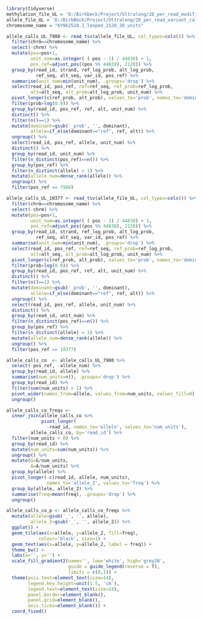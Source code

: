 ```{r}
library(tidyverse) 
methylation_file_UL = 'D:/Birkbeck/Project/Ultralong/20_per_read_modified_base_calls.txt'
allele_file_UL = 'D:/BirkBeck/Project/Ultralong/20_per_read_variant_calls.txt'
chromosome_name = "KY962518.1_looped_2120_20_units"

```

```{r}
allele_calls_UL_7980 <- read_tsv(allele_file_UL, col_types=cols()) %>%
  filter(chrm==chromosome_name) %>%
  select(-chrm) %>%
  mutate(pos=pos+1,
         unit_num=as.integer( ( pos - 1) / 44838) + 1,
         pos_ref=adjust_pos((pos %% 44838), 2120)) %>%
  group_by(read_id, strand, ref_log_prob, alt_log_prob,
           ref_seq, alt_seq, var_id, pos_ref) %>%
  summarise(unit_num=min(unit_num), .groups='drop') %>%
  select(read_id, pos_ref, ref=ref_seq, ref_prob=ref_log_prob,
         alt=alt_seq, alt_prob=alt_log_prob, unit_num) %>%
  pivot_longer(c(ref_prob, alt_prob), values_to='prob', names_to='dominant') %>%
  filter(prob>log(0.9)) %>%
  group_by(read_id, pos_ref, ref, alt, unit_num) %>%
  distinct() %>%
  filter(n()==1) %>%
  mutate(dominant=gsub('_prob', '', dominant),
         allele=if_else(dominant=="ref", ref, alt)) %>%
  ungroup() %>%
  select(read_id, pos_ref, allele, unit_num) %>%
  distinct() %>%
  group_by(read_id, unit_num) %>%
  filter(n_distinct(pos_ref)==n()) %>%
  group_by(pos_ref) %>%
  filter(n_distinct(allele) > 1) %>%
  mutate(allele_num=dense_rank(allele)) %>%
  ungroup() %>%
  filter(pos_ref == 7980)
```

```{r}
allele_calls_UL_10377 <- read_tsv(allele_file_UL, col_types=cols()) %>%
  filter(chrm==chromosome_name) %>%
  select(-chrm) %>%
  mutate(pos=pos+1,
         unit_num=as.integer( ( pos - 1) / 44838) + 1,
         pos_ref=adjust_pos((pos %% 44838), 2120)) %>%
  group_by(read_id, strand, ref_log_prob, alt_log_prob,
           ref_seq, alt_seq, var_id, pos_ref) %>%
  summarise(unit_num=min(unit_num), .groups='drop') %>%
  select(read_id, pos_ref, ref=ref_seq, ref_prob=ref_log_prob,
         alt=alt_seq, alt_prob=alt_log_prob, unit_num) %>%
  pivot_longer(c(ref_prob, alt_prob), values_to='prob', names_to='dominant') %>%
  filter(prob>log(0.9)) %>%
  group_by(read_id, pos_ref, ref, alt, unit_num) %>%
  distinct() %>%
  filter(n()==1) %>%
  mutate(dominant=gsub('_prob', '', dominant),
         allele=if_else(dominant=="ref", ref, alt)) %>%
  ungroup() %>%
  select(read_id, pos_ref, allele, unit_num) %>%
  distinct() %>%
  group_by(read_id, unit_num) %>%
  filter(n_distinct(pos_ref)==n()) %>%
  group_by(pos_ref) %>%
  filter(n_distinct(allele) > 1) %>%
  mutate(allele_num=dense_rank(allele)) %>%
  ungroup() %>%
  filter(pos_ref == 10377)
```

```{r}
allele_calls_co  <- allele_calls_UL_7980 %>%
  select(-pos_ref, -allele_num) %>%
  group_by(read_id, allele) %>%
  summarise(num_units=n(), .groups='drop') %>%
  group_by(read_id) %>%
  filter(sum(num_units) > 1) %>%
  pivot_wider(names_from=allele, values_from=num_units, values_fill=0) %>%
  ungroup()
```

```{r}
allele_calls_co_freqs <- 
  inner_join(allele_calls_co %>%
             pivot_longer(
               -read_id, names_to='allele', values_to='num_units'), 
         allele_calls_co, by='read_id') %>%
  filter(num_units > 0) %>%
  group_by(read_id) %>%
  mutate(num_units=sum(num_units)) %>%
  ungroup() %>%
  mutate(G=G/num_units,
         A=A/num_units) %>%
  group_by(allele) %>%
  pivot_longer(-c(read_id, allele, num_units),
               names_to='allele_2', values_to='freq') %>%
  group_by(allele, allele_2) %>%
  summarise(freq=mean(freq), .groups='drop') %>%
  ungroup()
```

```{r}
allele_calls_co_p <- allele_calls_co_freqs %>%
  mutate(allele=gsub('_', '', allele),
         allele_2=gsub('_', '', allele_2)) %>%
  ggplot() +
  geom_tile(aes(x=allele, y=allele_2, fill=freq),
            colour='black', size=1) +
  geom_text(aes(x=allele, y=allele_2, label = freq)) +
  theme_bw() +
  labs(x='', y='') +
  scale_fill_gradient2(name='', low='white', high='grey20',
                       guide = guide_legend(reverse = T),
                       limits = c(0,1)) +
  theme(axis.text=element_text(size=14),
        legend.key.height=unit(1.5, 'cm'), 
        legend.text=element_text(size=14),
        panel.border=element_blank(),
        panel.grid=element_blank(),
        axis.ticks=element_blank()) +
  coord_fixed()
```


